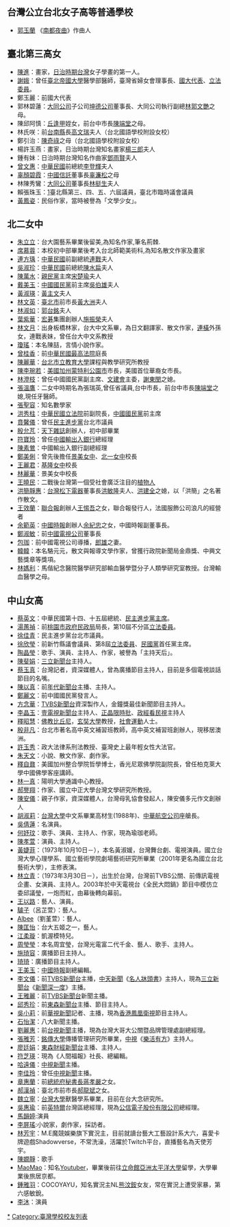 {{vfd|收錄標準不明，可以用Cat代替|date=2022/06/06}}
{{Unreferenced|time=2022-06-11T13:09:18+00:00}}
{{dynamic list}}

{{main|臺北市立中山女子高級中學}}

==台灣公立台北女子高等普通學校==
*[[郭玉蘭|郭玉蘭]]  《[[南都夜曲|南都夜曲]]》作曲人
==臺北第三高女==
*[[陳進_(畫家)|陳進]]：畫家，[[台灣日治時期|日治時期台灣]]女子學畫的第一人。
*[[謝娥|謝娥]]：曾任[[臺北帝國大學|臺北帝國大學]]醫學部醫師，臺灣省婦女會理事長、[[國大代表|國大代表]]、[[立法委員|立法委員]]。
*鄭玉麗：前國大代表
*郭林碧蓮：[[大同公司|大同公司]]子公司[[坤德股份有限公司|坤德公司]]董事長、大同公司執行副總[[林郭文艷|林郭文艷]]之母。
*陳邱阿慎：[[丘逢甲|丘逢甲]]姪女，前台中市長[[陳端堂|陳端堂]]之母。
*林氏咲：前[[台南縣|台南縣]]長[[高文瑞|高文瑞]]夫人（台北國語學校附設女校）
*鄭引治：[[陳奇祿|陳奇祿]]之母（台北國語學校附設女校）
*楊許玉燕：畫家，日治時期台灣知名畫家[[楊三郎|楊三郎]]夫人
*鍾有妹：日治時期台灣知名作曲家[[鄧雨賢|鄧雨賢]]夫人
*[[曾文惠|曾文惠]]：[[中華民國|中華民國]]前總統[[李登輝|李登輝]]夫人
*[[辜顏碧霞|辜顏碧霞]]：[[中國信託商業銀行|中國信託]]董事長[[辜濂松|辜濂松]]之母
*林陳秀鸞：[[大同公司|大同公司]]董事長[[林挺生|林挺生]]夫人
*賴張珠玉：[http://www.tcc.gov.tw/bar1/bar1_8/introduction.asp?serno=412&cl=9]{{dead link|date=2018年4月 |bot=InternetArchiveBot |fix-attempted=yes }}臺北縣第三、四、五、六屆議員，臺北市臨時議會議員
*[[黃鳳姿|黃鳳姿]]：民俗作家，當時被譽為「文學少女」。

==北二女中==
*[[朱立立|朱立立]]：台大園藝系畢業後留美,為知名作家,筆名荊棘.
*[[席慕蓉|席慕蓉]]：本校初中部畢業後考入台北師範美術科,為知名散文作家及畫家
*[[連方瑀|連方瑀]]：[[中華民國|中華民國]]前副總統[[連戰|連戰]]夫人
*[[吳淑珍|吳淑珍]]：[[中華民國|中華民國]]前總統[[陳水扁|陳水扁]]夫人
*[[陳萬水|陳萬水]]：[[親民黨|親民黨]]主席[[宋楚瑜|宋楚瑜]]夫人
*[[戴美玉|戴美玉]]：[[中國國民黨|中國國民黨]]前主席[[吳伯雄|吳伯雄]]夫人
*[[黃淑瑛|黃淑瑛]]：[[黃主文|黃主文]]夫人
*[[林文英|林文英]]：[[臺北市|臺北市]]前市長[[黃大洲|黃大洲]]夫人
*[[林淑如|林淑如]]：[[郭台銘|郭台銘]]夫人
*[[葉紫華|葉紫華]]：[[宏碁|宏碁]]集團創辦人[[施振榮|施振榮]]夫人
*[[林文月|林文月]]：出身板橋林家，台大中文系畢，為日文翻譯家、散文作家，[[連橫_(人名)|連橫]]外孫女，連戰表妹，曾任台大中文系教授
*[[瓊瑤|瓊瑤]]：本名陳喆，言情小說作家。
*[[曾桂香|曾桂香]]：前[[中華民國最高法院|中華民國最高法院]]庭長
*[[陳麗華|陳麗華]]：[[台北市立教育大學|台北市立教育大學]]課程與教學研究所教授
*[[陳李琬若|陳李琬若]]：[[美國|美國]][[加州|加州]][[蒙特利公園市|蒙特利公園市]]市長，美國首位華裔女市長。
*[[林澄枝|林澄枝]]：曾任中國國民黨副主席、[[文建會|文建會]]主委，[[謝東閔_(台灣)|謝東閔]]之媳。
*[[張溫鷹|張溫鷹]]：二女中時期名為張瑞英,曾任省議員,台中市長，前台中市長[[陳端堂|陳端堂]]之媳,現任牙醫師。
*[[張聖容|張聖容]]：知名數學家
*[[洪秀柱|洪秀柱]]：[[中華民國|中華民國]][[立法院|立法院]]前副院長，[[中國國民黨|中國國民黨]]前主席
*[[賁馨儀|賁馨儀]]：曾任[[民主進步黨|民主進步黨]]台北市議員
*[[殷允芃|殷允芃]]：[[天下雜誌|天下雜誌]]創辦人，初中部畢業
*[[符寶玲|符寶玲]]：曾任[[中國輸出入銀行|中國輸出入銀行]]總經理
*[[陳素鶯|陳素鶯]]：中國輸出入銀行副總經理
*[[鄭美俐|鄭美俐]]：曾先後擔任[[景美女中|景美女中]]、[[北一女中|北一女中]]校長
*[[王麗君|王麗君]]：[[基隆女中|基隆女中]]校長
*[[林麗華|林麗華]]：景美女中校長
*[[王曉民|王曉民]]：二戰後台灣第一個受社會廣泛注目的[[植物人|植物人]]
*[[洪簡靜惠|洪簡靜惠]]：[[台灣松下電器|台灣松下電器]]董事長[[洪敏隆|洪敏隆]]夫人、[[洪建全|洪建全]]之媳，以「洪簡」之名著作散文。
*[[王效蘭|王效蘭]]：[[聯合報|聯合報]]創辦人[[王惕吾|王惕吾]]之女，聯合報發行人，法國服飾公司浪凡的經營者
*[[余範英|余範英]]：[[中國時報|中國時報]]創辦人[[余紀忠|余紀忠]]之女，中國時報副董事長。
*[[鄭淑敏|鄭淑敏]]：前[[中國電視公司|中國電視公司]]董事長
*[[包珈|包珈]]：前中國電視公司導播，[[郎雄|郎雄]]之妻。
*[[韓韓|韓韓]]：本名駱元元，散文與報導文學作家，曾獲行政院新聞局金鼎獎、中興文藝獎章等獎項。
*[[林媽利|林媽利]]：馬偕紀念醫院醫學研究部輸血醫學暨分子人類學研究室教授。台灣輸血醫學之母。

==中山女高==
*[[蔡英文|蔡英文]]：中華民國第十四、十五屆總統、[[民主進步黨主席|民主進步黨主席]]。
*[[湯蕙禎|湯蕙禎]]：前[[桃園市政府民政局|桃園市政府民政局]]局長，第10屆不分區[[立法委員|立法委員]]。
*[[徐佳青|徐佳青]]：民主進步黨台北市議員。
*[[徐欣瑩|徐欣瑩]]：前新竹縣議會議員、第8屆[[立法委員|立法委員]]、[[民國黨|民國黨]]首任黨主席。
*[[陶晶瑩|陶晶瑩]]：歌手、演員、主持人、作家，被譽為「主持天后」。
*[[陳斐娟|陳斐娟]]：[[三立新聞台|三立新聞台]]主持人。
*[[蔡玉真|蔡玉真]]：台灣記者，資深媒體人，曾為廣播節目主持人，目前是多個電視談話節目的名嘴。
*[[陳以真|陳以真]]：前[[年代新聞台|年代新聞台]]主播、主持人。
*[[鄭麗文|鄭麗文]]：前中國國民黨發言人。
*[[方念華|方念華]]：[[TVBS新聞台|TVBS新聞台]]資深製作人，金鐘獎最佳新聞節目主持人。
*[[李晶玉|李晶玉]]：[[壹電視新聞台|壹電視新聞台]]主持人、[[正晶限時批|正晶限時批]]、[[政經看民視|政經看民視]]主持人
*[[釋昭慧|釋昭慧]]：[[佛教|佛教]][[比丘尼|比丘尼]]，[[玄奘大學|玄奘大學]]教授，[[社會運動|社會運動]]人士。
*[[殷非凡|殷非凡]]：台北市著名高中英文補習班教師，高中英文補習班創辦人，現移居澳洲。
*[[許玉秀|許玉秀]]：政大法律系刑法教授、臺灣史上最年輕女性大法官。
*[[朱天文|朱天文]]：小說、散文作家、劇作家。
*[[釋自鼐|釋自鼐]]：美國加州整合學院哲學博士，香光尼眾佛學院副院長，曾任柏克萊大學中國佛學客座講師。
*[[林一真|林一真]]：陽明大學通識中心教授。
*[[郝譽翔|郝譽翔]]：作家、國立中正大學台灣文學研究所教授。
*[[陳安儀|陳安儀]]：親子作家，資深媒體人，台灣母乳協會發起人，陳安儀多元作文創辦人
*[[胡淑莉|胡淑莉]]：[[台灣大學|台灣大學]]中文系畢業高材生(1988年)、[[中華航空公司|中華航空公司]]座艙長。
*[[吳倩蓮|吳倩蓮]]：名演員。
*[[何妤玟|何妤玟]]：歌手、演員、主持人、作家，現為瑜珈老師。
*[[陳孝萱|陳孝萱]]：演員、主持人。
*[[黃婕菲|黃婕菲]]：（1973年10月10日－），本名黃淑媛，台灣舞台劇、電視演員。國立台灣大學心理學系、國立藝術學院劇場藝術研究所畢業（2001年更名為國立台北藝術大學），主修表演。
*[[林立青|林立青]]：（1973年3月30日－），出生於台灣，台灣前TVBS公關、前傳訊電視企畫、女演員、主持人。2003年於中天電視台《全民大悶鍋》節目中模仿立委邱議瑩，一炮而紅，由幕後轉向幕前。
*[[王以路|王以路]]：藝人、演員。
*[[呂芷萱|驢子]]（呂芷萱）：藝人。
*[[劉堇萱|Albee]]（劉堇萱）：藝人。
*[[陳匡怡|陳匡怡]]：台大五姬之一，藝人。
*[[江柔璇|江柔璇]]：凱渥模特兒。
*[[周瑩瑩|周瑩瑩]]：本名周宜瑩，台灣光電富二代千金、藝人、歌手、主持人。
*[[施琦容|施琦容]]：廣播節目主持人。
*[[琦琦|琦琦]]：廣播節目主持人。
*[[王美玉|王美玉]]：[[中國時報|中國時報]]副總編輯。
*[[李文儀|李文儀]]：前[[TVBS新聞台|TVBS新聞台]]主播，[[中天新聞|中天新聞]]《[[名人牀頭書|名人牀頭書]]》主持人，現為[[三立新聞台|三立新聞台]]《[[新聞深一度|新聞深一度]]》主播。
*[[王雅麗|王雅麗]]：前[[TVBS新聞台|TVBS新聞台]]新聞主播。
*[[邱秀珍|邱秀珍]]：前[[東森新聞台|東森新聞台]]主播、節目主持人。
*[[吳小莉|吳小莉]]：前[[華視新聞|華視新聞]]記者、主播，現為[[香港|香港]][[鳳凰衛視|鳳凰衛視]]節目主持人。
*[[石怡潔|石怡潔]]：八大新聞主播。
*[[劉麗惠_(臺灣媒體人)|劉麗惠]]：前[[台視新聞|台視新聞]]主播，現為台灣大哥大公關暨品牌管理處副總經理。
*[[張雅芳|張雅芳]]：[[銘傳大學|銘傳大學]]傳播管理研究所畢業，[[中視_(頻道)|中視]]《[[樂活有方|樂活有方]]》主持人。
*[[廖廷娟|廖廷娟]]：[[東森財經新聞台|東森財經新聞台]]主播、主持人。
*[[符芝瑛|符芝瑛]]：現為《人間福報》社長、總編輯。
*[[哈遠儀|哈遠儀]]：[[中視新聞|中視新聞]]主播。
*[[李佳玲_(新聞主播)|李佳玲]]：曾任[[中視新聞|中視新聞]]主播。
*[[章惠蘭|章惠蘭]]：前[[總統府秘書長|總統府秘書長]][[蔣孝嚴|蔣孝嚴]]之女。
*[[郝漢禎|郝漢禎]]：臺北市前市長[[郝龍斌|郝龍斌]]之女。
*[[魏立寧|魏立寧]]：[[台灣大學|台灣大學]]獸醫學系畢業，目前在台大念研究所。
*[[吳惠瑜|吳惠瑜]]：前[[英特爾|英特爾]]台灣區總經理，現為[[公信電子股份有限公司|公信電子股份有限公司]]總經理。
*[[馬韻婷|馬韻婷]]:演員
*[[李屏瑤|李屏瑤]]:小說家，劇作家，採訪者。
*[[林芳宇|林芳宇]]：M.E魔競娛樂旗下實況主，目前就讀台藝大工藝設計系大六，喜愛卡牌遊戲Shadowverse，不常洗澡，活躍於Twitch平台，直播藝名為天使芳宇。
*[[陳嫺靜|陳嫺靜]]：歌手
*[[MaoMao|MaoMao]]：知名[[Youtuber|Youtuber]]，畢業後前往[[立命館亞洲太平洋大學|立命館亞洲太平洋大學]]留學，大學畢業後旅居京都。
*[[鍾雅羽|鍾雅羽]]：COCOYAYU，知名實況主NL[[熊汶銨|熊汶銨]]女友，常在實況上遭受家暴，第六感敏銳。
*[[李沐|李沐]]：演員

[[Category:臺北市立中山女子高級中學校友|*]]
[[Category:臺灣學校校友列表|Category:臺灣學校校友列表]]